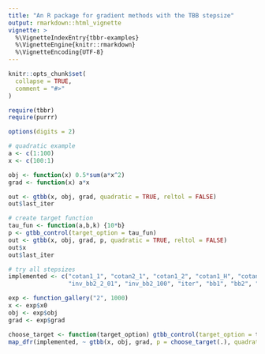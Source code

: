 ```yaml
---
title: "An R package for gradient methods with the TBB stepsize"
output: rmarkdown::html_vignette
vignette: >
  %\VignetteIndexEntry{tbbr-examples}
  %\VignetteEngine{knitr::rmarkdown}
  %\VignetteEncoding{UTF-8}
---
```


```r
knitr::opts_chunk$set(
  collapse = TRUE,
  comment = "#>"
)
```

```r
require(tbbr)
require(purrr)

options(digits = 2)
```

```r
# quadratic example
a <- c(1:100)
x <- c(100:1)

obj <- function(x) 0.5*sum(a*x^2)
grad <- function(x) a*x

out <- gtbb(x, obj, grad, quadratic = TRUE, reltol = FALSE)
out$last_iter
```

```r
# create target function 
tau_fun <- function(a,b,k) {10*b}
p <- gtbb_control(target_option = tau_fun)
out <- gtbb(x, obj, grad, p, quadratic = TRUE, reltol = FALSE)
out$x
out$last_iter
```

```r
# try all stepsizes
implemented <- c("cotan1_1", "cotan2_1", "cotan1_2", "cotan1_H", "cotanH_1", 
                 "inv_bb2_2_01", "inv_bb2_100", "iter", "bb1", "bb2", "abb")

exp <- function_gallery("2", 1000)
x <- exp$x0
obj <- exp$obj
grad <- exp$grad

choose_target <- function(target_option) gtbb_control(target_option = target_option)
map_dfr(implemented, ~ gtbb(x, obj, grad, p = choose_target(.), quadratic = FALSE, reltol = TRUE)$last_iter)
```

